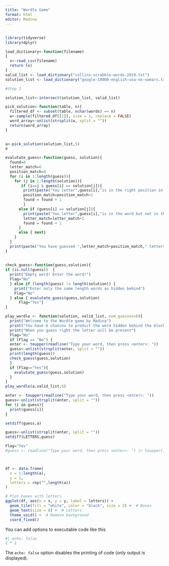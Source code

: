 ```yaml
---
title: "Wordle Game"
format: html
editor: Madina
---
```


##  

```r
library(tidyverse)
library(dplyr)

load_dictionary<-function(filename)
{
  x<-read_csv(filename)
  return (x)
}
valid_list <- load_dictionary("collins-scrabble-words-2019.txt")
solution_list <- load_dictionary("google-10000-english-usa-no-swears.txt")

#Step 2

solution_list<-intersect(solution_list, valid_list)
```

```r

pick_solution<-function(table, n){ 
  filtered_df <- subset(table, nchar(words) == n)
  w<-sample(filtered_df[[1]], size = 1, replace = FALSE)
  word_array<-unlist(strsplit(w, split = ""))
  return(word_array)
}

 
a<-pick_solution(solution_list,5)
a
```

```r
evalutate_guess<-function(guess, solution){
  found=0
  letter_match=0
  position_match=0
  for (i in 1:length(guess)){
    for (j in 1:length(solution)){
       if (i==j & guess[i] == solution[j]){
        print(paste("You letter",guess[i],"is in the right position in the word"))
        position_match=position_match+1
        found = found + 1
        }
      else if (guess[i] == solution[j]){
        print(paste("You letter",guess[i],"is in the word but not in the right position"))
        letter_match=letter_match+1
        found = found + 1
      }
      else { next}
    }
  }
  print(paste("You have guessed ",letter_match+position_match," letters of the word! Keep going"))
} 
  
  
check_guess<-function(guess,solution){
if (is.null(guess))  {
  print("Empty word! Enter the word!")
  Flag="No"
  } else if (length(guess) != length(solution)) {
    print("Enter only the same length words as hidden behind")
    Flag="No"
  } else { evalutate_guess(guess,solution)
      Flag="Yes"}
}

play_wordle <- function(solution, valid_list, num_guesses=6){
  print("Welcome to the Wordle game by Madina")
  print("You have 6 chances to predict the word hidden behind the blocks")
  print("When you guess right the letter will be present")
  Flag="No"
  if (Flag == "No") {
  enter <- toupper(readline("Type your word, then press <enter>: "))
  guess<-unlist(strsplit(enter, split = ""))
  print(length(guess))
  check_guess(guess,solution)
  }
  if (Flag=="Yes"){
    evalutate_guess(guess,solution)
  }
}
play_wordle(a,valid_list,6)

enter <- toupper(readline("Type your word, then press <enter>: "))
guess<-unlist(strsplit(enter, split = ""))
for (i in guess){
  print(guess[i])
}

setdiff(guess,a)

guess<-unlist(strsplit(enter, split = ""))
setdiff(LETTERS,guess)
```

```r
Flag="Yes"
#guess <- readline("Type your word, then press <enter>: ") |> toupper()



df <- data.frame(
  x = 1:length(a),
  y = 1,
  letters = rep("",length(a))
)

# Plot boxes with letters
ggplot(df, aes(x = x, y = y, label = letters)) +
  geom_tile(fill = "white", color = "black", size = 2) +  # Boxes
  geom_text(size = 8) +  # Letters
  theme_void() +  # Remove background
  coord_fixed()


```

You can add options to executable code like this

```r
#| echo: false
2 * 2
```

The `echo: false` option disables the printing of code (only output is displayed).
